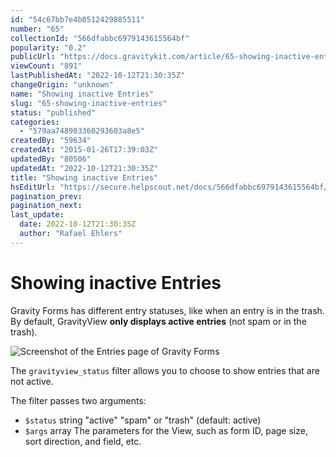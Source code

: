 ```yaml
---
id: "54c67bb7e4b0512429885511"
number: "65"
collectionId: "566dfabbc6979143615564bf"
popularity: "0.2"
publicUrl: "https://docs.gravitykit.com/article/65-showing-inactive-entries"
viewCount: "891"
lastPublishedAt: "2022-10-12T21:30:35Z"
changeOrigin: "unknown"
name: "Showing inactive Entries"
slug: "65-showing-inactive-entries"
status: "published"
categories: 
  - "579aa748903360293603a8e5"
createdBy: "59634"
createdAt: "2015-01-26T17:39:03Z"
updatedBy: "80506"
updatedAt: "2022-10-12T21:30:35Z"
title: "Showing inactive Entries"
hsEditUrl: "https://secure.helpscout.net/docs/566dfabbc6979143615564bf/article/54c67bb7e4b0512429885511"
pagination_prev: 
pagination_next: 
last_update:
  date: 2022-10-12T21:30:35Z
  author: "Rafael Ehlers"
---
```


# Showing inactive Entries

Gravity Forms has different entry statuses, like when an entry is in the trash. By default, GravityView **only displays active entries** (not spam or in the trash).

![Screenshot of the Entries page of Gravity Forms](https://s3.amazonaws.com/helpscout.net/docs/assets/54c58489e4b051242988532c/images/634731bc62a58869ee5f113f/file-DIJmmkFrm0.png)

The `gravityview_status` filter allows you to choose to show entries that are not active.

The filter passes two arguments:

- `$status` string "active" "spam" or "trash" (default: active)
- `$args` array The parameters for the View, such as form ID, page size, sort direction, and field, etc.